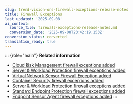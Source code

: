 ```yaml
---
slug: trend-vision-one-firewall-exceptions-release-notes
title: Firewall Exceptions
last_updated: '2025-09-08'
ai_context:
  source_file: firewall-exceptions-release-notes.md
  conversion_date: '2025-09-08T23:42:19.153Z'
conversion_status: converted
translation_ready: true
---
```


::: {role="main"}
**Related information**

- [Cloud Risk Management firewall exceptions added](may-5-cloud-risk-management-fqdn.mdx)
- [Server & Workload Protection firewall exceptions added](march-31-2025-fqdn-exceptions-added.mdx)
- [Virtual Network Sensor Firewall Exception added](rn-12-19-2024-vns.mdx)
- [Container Security firewall exceptions added](release-note-12-10-2024.mdx)
- [Server & Workload Protection firewall exceptions added](firewall-exceptions-mea-12-02-2024.mdx)
- [Standard Endpoint Protection firewall exceptions added](firewall-exceptions-2024-12-02.mdx)
- [Endpoint Sensor Agent firewall exceptions added](firewall-exceptions-2024-11-29.mdx)
:::
